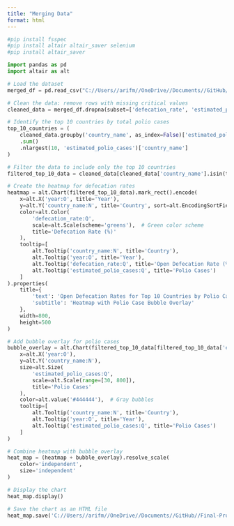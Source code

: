 ```yaml
---
title: "Merging Data"
format: html
---
```


```python
#pip install fsspec
#pip install altair altair_saver selenium
#pip install altair_saver

import pandas as pd
import altair as alt
```


```python

# Load the dataset
merged_df = pd.read_csv("C://Users//arifm//OneDrive//Documents//GitHub//Final-Project-Polio//Plotting//merged_df.csv")

# Clean the data: remove rows with missing critical values
cleaned_data = merged_df.dropna(subset=['defecation_rate', 'estimated_polio_cases'])

# Identify the top 10 countries by total polio cases
top_10_countries = (
    cleaned_data.groupby('country_name', as_index=False)['estimated_polio_cases']
    .sum()
    .nlargest(10, 'estimated_polio_cases')['country_name']
)

# Filter the data to include only the top 10 countries
filtered_top_10_data = cleaned_data[cleaned_data['country_name'].isin(top_10_countries)]

# Create the heatmap for defecation rates
heatmap = alt.Chart(filtered_top_10_data).mark_rect().encode(
    x=alt.X('year:O', title='Year'),
    y=alt.Y('country_name:N', title='Country', sort=alt.EncodingSortField('estimated_polio_cases', order='descending')),
    color=alt.Color(
        'defecation_rate:Q',
        scale=alt.Scale(scheme='greens'),  # Green color scheme
        title='Defecation Rate (%)'
    ),
    tooltip=[
        alt.Tooltip('country_name:N', title='Country'),
        alt.Tooltip('year:O', title='Year'),
        alt.Tooltip('defecation_rate:Q', title='Open Defecation Rate (%)', format='.2f'),
        alt.Tooltip('estimated_polio_cases:Q', title='Polio Cases')
    ]
).properties(
    title={
        'text': 'Open Defecation Rates for Top 10 Countries by Polio Cases',
        'subtitle': 'Heatmap with Polio Case Bubble Overlay'
    },
    width=800,
    height=500
)

# Add bubble overlay for polio cases
bubble_overlay = alt.Chart(filtered_top_10_data[filtered_top_10_data['estimated_polio_cases'] > 0]).mark_circle(opacity=0.5).encode(
    x=alt.X('year:O'),
    y=alt.Y('country_name:N'),
    size=alt.Size(
        'estimated_polio_cases:Q',
        scale=alt.Scale(range=[30, 800]),
        title='Polio Cases'
    ),
    color=alt.value('#444444'),  # Gray bubbles
    tooltip=[
        alt.Tooltip('country_name:N', title='Country'),
        alt.Tooltip('year:O', title='Year'),
        alt.Tooltip('estimated_polio_cases:Q', title='Polio Cases')
    ]
)

# Combine heatmap with bubble overlay
heat_map = (heatmap + bubble_overlay).resolve_scale(
    color='independent',
    size='independent'
)

# Display the chart
heat_map.display()

```


```python

# Save the chart as an HTML file
heat_map.save('C://Users//arifm//OneDrive//Documents//GitHub//Final-Project-Polio//Plotting//heat_map.html')

```